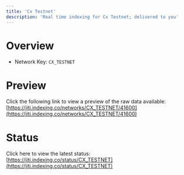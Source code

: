 ```yaml
---
title: 'Cx Testnet'
description: 'Real time indexing for Cx Testnet; delivered to you'
---
```


# Overview
- Network Key: `CX_TESTNET`

# Preview
Click the following link to view a preview of the raw data available: [https://jiti.indexing.co/networks/CX_TESTNET/41600](https://jiti.indexing.co/networks/CX_TESTNET/41600)

# Status
Click here to view the latest status: [https://jiti.indexing.co/status/CX_TESTNET](https://jiti.indexing.co/status/CX_TESTNET)
